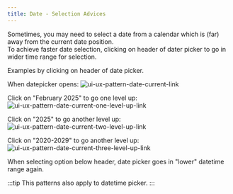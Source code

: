 ```yaml
---
title: Date - Selection Advices
---
```


Sometimes, you may need to select a date from a calendar which is (far) away from the current date position.<br />
To achieve faster date selection, clicking on header of dater picker to go in wider time range for selection.

Examples by clicking on header of date picker.

When datepicker opens:
<img src={uiUxPatternDatepickerCurrent.src} alt="ui-ux-pattern-date-current-link" />

Click on "February 2025" to go one level up:
<img src={uiUxPatternDatepickerCurrentOneLevelUp.src} alt="ui-ux-pattern-date-current-one-level-up-link" />

Click on "2025" to go another level up:
<img src={uiUxPatternDatepickerCurrentTwoLevelUp.src} alt="ui-ux-pattern-date-current-two-level-up-link" />

Click on "2020-2029" to go another level up:
<img src={uiUxPatternDatepickerCurrentThreeLevelUp.src} alt="ui-ux-pattern-date-current-three-level-up-link" />

When selecting option below header, date picker goes in "lower" datetime range again.

:::tip
This patterns also apply to datetime picker.
:::
